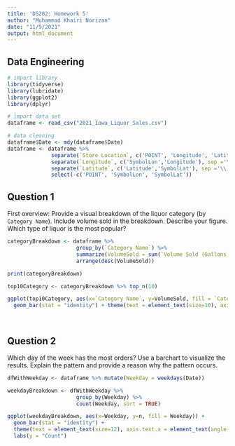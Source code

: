 ```yaml
---
title: 'DS202: Homework 5'
author: "Muhammad Khairi Norizan"
date: "11/9/2021"
output: html_document
---
```


## Data Engineering
```r
# import library 
library(tidyverse)
library(lubridate)
library(ggplot2)
library(dplyr)

# import data set
dataframe <- read_csv("2021_Iowa_Liquor_Sales.csv") 

# data cleaning
dataframe$Date <- mdy(dataframe$Date)
dataframe <- dataframe %>% 
              separate(`Store Location`, c('POINT', 'Longitude', 'Latitude'), " ", convert = TRUE) %>% 
              separate(`Longitude`, c('SymbolLon','Longitude'), sep ='\\(') %>% 
              separate(`Latitude`, c('Latitude','SymbolLat'), sep ='\\)') %>% 
              select(-c('POINT', 'SymbolLon', 'SymbolLat'))
```


## Question 1
First overview: Provide a visual breakdown of the liquor category (by `Category Name`). Include volume sold in the breakdown. Describe your figure. Which type of liquor is the most popular?

```r
categoryBreakdown <- dataframe %>% 
                      group_by(`Category Name`) %>% 
                      summarize(VolumeSold = sum(`Volume Sold (Gallons)`, na.rm = TRUE)) %>% 
                      arrange(desc(VolumeSold))

print(categoryBreakdown)
```

```r
top10Category <- categoryBreakdown %>% top_n(10)

ggplot(top10Category, aes(x=`Category Name`, y=VolumeSold, fill = `Category Name`)) + 
  geom_bar(stat = "identity") + theme(text = element_text(size=10), axis.text.x = element_text(angle = 90, hjust=1))
```
\

## Question 2
Which day of the week has the most orders? Use a barchart to visualize the results. Explain the pattern and provide a reason why the pattern occurs.

```r
dfWithWeekday <- dataframe %>% mutate(Weekday = weekdays(Date))

weekdayBreakdown <- dfWithWeekday %>% 
                      group_by(Weekday) %>% 
                      count(Weekday, sort = TRUE)

ggplot(weekdayBreakdown, aes(x=Weekday, y=n, fill = Weekday)) + 
  geom_bar(stat = "identity") + 
  theme(text = element_text(size=12), axis.text.x = element_text(angle = 90, hjust=1)) + 
  labs(y = "Count")
```



